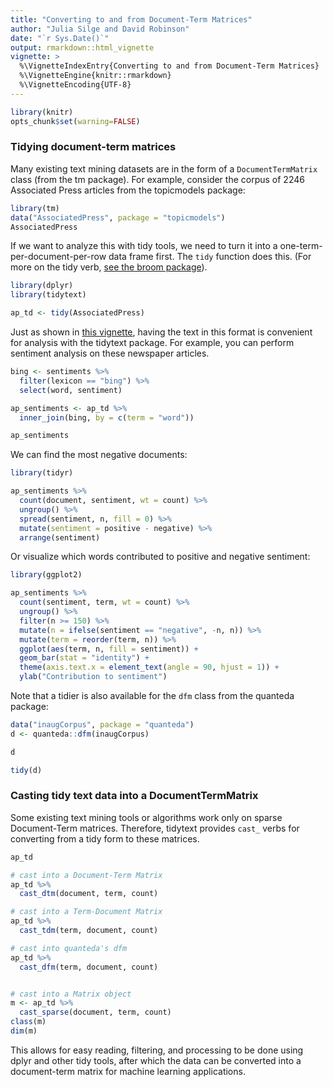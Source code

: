 ```yaml
---
title: "Converting to and from Document-Term Matrices"
author: "Julia Silge and David Robinson"
date: "`r Sys.Date()`"
output: rmarkdown::html_vignette
vignette: >
  %\VignetteIndexEntry{Converting to and from Document-Term Matrices}
  %\VignetteEngine{knitr::rmarkdown}
  %\VignetteEncoding{UTF-8}
---
```


```r
library(knitr)
opts_chunk$set(warning=FALSE)
```

### Tidying document-term matrices

Many existing text mining datasets are in the form of a `DocumentTermMatrix` class (from the tm package). For example, consider the corpus of 2246 Associated Press articles from the topicmodels package:

```r
library(tm)
data("AssociatedPress", package = "topicmodels")
AssociatedPress
```

If we want to analyze this with tidy tools, we need to turn it into a one-term-per-document-per-row data frame first. The `tidy` function does this. (For more on the tidy verb, [see the broom package](https://github.com/dgrtwo/broom)).

```r
library(dplyr)
library(tidytext)

ap_td <- tidy(AssociatedPress)
```

Just as shown in [this vignette](tidytext.html), having the text in this format is convenient for analysis with the tidytext package. For example, you can perform sentiment analysis on these newspaper articles.

```r
bing <- sentiments %>%
  filter(lexicon == "bing") %>%
  select(word, sentiment)

ap_sentiments <- ap_td %>%
  inner_join(bing, by = c(term = "word"))

ap_sentiments
```

We can find the most negative documents:

```r
library(tidyr)

ap_sentiments %>%
  count(document, sentiment, wt = count) %>%
  ungroup() %>%
  spread(sentiment, n, fill = 0) %>%
  mutate(sentiment = positive - negative) %>%
  arrange(sentiment)
```

Or visualize which words contributed to positive and negative sentiment:

```r
library(ggplot2)

ap_sentiments %>%
  count(sentiment, term, wt = count) %>%
  ungroup() %>%
  filter(n >= 150) %>%
  mutate(n = ifelse(sentiment == "negative", -n, n)) %>%
  mutate(term = reorder(term, n)) %>%
  ggplot(aes(term, n, fill = sentiment)) +
  geom_bar(stat = "identity") +
  theme(axis.text.x = element_text(angle = 90, hjust = 1)) +
  ylab("Contribution to sentiment")
```

Note that a tidier is also available for the `dfm` class from the quanteda package:

```r
data("inaugCorpus", package = "quanteda")
d <- quanteda::dfm(inaugCorpus)

d

tidy(d)
```

### Casting tidy text data into a DocumentTermMatrix

Some existing text mining tools or algorithms work only on sparse Document-Term matrices. Therefore, tidytext provides `cast_` verbs for converting from a tidy form to these matrices.

```r
ap_td

# cast into a Document-Term Matrix
ap_td %>%
  cast_dtm(document, term, count)

# cast into a Term-Document Matrix
ap_td %>%
  cast_tdm(term, document, count)

# cast into quanteda's dfm
ap_td %>%
  cast_dfm(term, document, count)


# cast into a Matrix object
m <- ap_td %>%
  cast_sparse(document, term, count)
class(m)
dim(m)
```

This allows for easy reading, filtering, and processing to be done using dplyr and other tidy tools, after which the data can be converted into a document-term matrix for machine learning applications.
